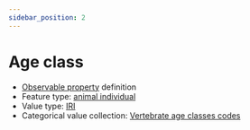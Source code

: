 ```yaml
---
sidebar_position: 2
---
```



# Age class

- [Observable property](/viewers/dawe-vocabs?uri=https://linked.data.gov.au/def/nrm/59df7c05-1521-4161-86e4-8e6a8feb4002) definition
- Feature type: [animal individual](http://linked.data.gov.au/def/tern-cv/ecb855ed-50e1-4299-8491-861759ef40b7)
- Value type: [IRI](https://w3id.org/tern/ontologies/tern/IRI)
- Categorical value collection: [Vertebrate age classes codes](/viewers/dawe-vocabs?uri=https://linked.data.gov.au/def/nrm/0e2641c3-0d7e-4d94-8cd7-02c21d564630)

<Example
  protocolModule="vertebrate-identify"
  observableProperty="https://linked.data.gov.au/def/nrm/59df7c05-1521-4161-86e4-8e6a8feb4002"
/>

